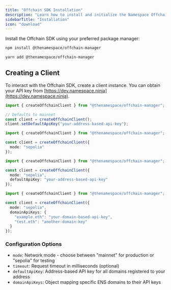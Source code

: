 ```yaml
---
title: "Offchain SDK Installation"
description: "Learn how to install and initialize the Namespace Offchain SDK for managing ENS subnames and records."
sidebarTitle: "Installation"
icon: "download"
---
```


Install the Offchain SDK using your preferred package manager:

<Tabs>
<Tab title="Npm">

```bash
npm install @thenamespace/offchain-manager
```

</Tab>
<Tab title="Yarn">

```bash
yarn add @thenamespace/offchain-manager
```

</Tab>
</Tabs>

## Creating a Client

To interact with the Offchain SDK, create a client instance. You can obtain your API key from [https://dev.namespace.ninja](https://dev.namespace.ninja).

<Tabs>
<Tab title="Default">

```typescript
import { createOffchainClient } from "@thenamespace/offchain-manager";

// Defaults to mainnet
const client = createOffchainClient();
client.setDefaultApiKey("your-address-based-api-key");
```

</Tab>

<Tab title="Network Configuration">

```typescript
import { createOffchainClient } from "@thenamespace/offchain-manager";

const client = createOffchainClient({ 
  mode: "sepolia" 
});
```

</Tab>

<Tab title="Address-based API Key">

```typescript
import { createOffchainClient } from "@thenamespace/offchain-manager";

const client = createOffchainClient({
  mode: "sepolia",
  defaultApiKey: "your-address-based-api-key"
});
```

</Tab>

<Tab title="Domain-based API Keys">

```typescript
import { createOffchainClient } from "@thenamespace/offchain-manager";

const client = createOffchainClient({
  mode: "sepolia",
  domainApiKeys: {
    "example.eth": "your-domain-based-api-key",
    "test.eth": "another-domain-key"
  }
});
```
</Tab>
</Tabs>

### Configuration Options

- `mode`: Network mode - choose between "mainnet" for production or "sepolia" for testing
- `timeout`: Request timeout in milliseconds (optional)
- `defaultApiKey`: Address-based API key for all domains registered to your address
- `domainApiKeys`: Object mapping specific ENS domains to their API keys
